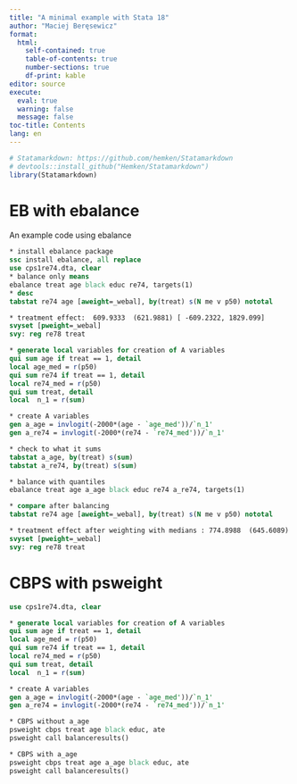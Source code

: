 ```yaml
---
title: "A minimal example with Stata 18"
author: "Maciej Beręsewicz"
format: 
  html:
    self-contained: true
    table-of-contents: true
    number-sections: true
    df-print: kable
editor: source
execute: 
  eval: true
  warning: false
  message: false
toc-title: Contents
lang: en
---
```



```r
# Statamarkdown: https://github.com/hemken/Statamarkdown
# devtools::install_github("Hemken/Statamarkdown")
library(Statamarkdown)
```

# EB with ebalance

An example code using ebalance


```stata
* install ebalance package
ssc install ebalance, all replace
use cps1re74.dta, clear
* balance only means
ebalance treat age black educ re74, targets(1)
* desc
tabstat re74 age [aweight=_webal], by(treat) s(N me v p50) nototal

* treatment effect:  609.9333  (621.9881) [ -609.2322, 1829.099]
svyset [pweight=_webal]
svy: reg re78 treat

* generate local variables for creation of A variables
qui sum age if treat == 1, detail
local age_med = r(p50) 
qui sum re74 if treat == 1, detail
local re74_med = r(p50)
qui sum treat, detail
local  n_1 = r(sum)

* create A variables
gen a_age = invlogit(-2000*(age - `age_med'))/`n_1'
gen a_re74 = invlogit(-2000*(re74 - `re74_med'))/`n_1'

* check to what it sums 
tabstat a_age, by(treat) s(sum)
tabstat a_re74, by(treat) s(sum)

* balance with quantiles
ebalance treat age a_age black educ re74 a_re74, targets(1)

* compare after balancing
tabstat re74 age [aweight=_webal], by(treat) s(N me v p50) nototal

* treatment effect after weighting with medians : 774.8988  (645.6089) [ -490.5661, 2040.364]
svyset [pweight=_webal] 
svy: reg re78 treat
```

# CBPS with psweight

```stata
use cps1re74.dta, clear

* generate local variables for creation of A variables
qui sum age if treat == 1, detail
local age_med = r(p50) 
qui sum re74 if treat == 1, detail
local re74_med = r(p50)
qui sum treat, detail
local  n_1 = r(sum)

* create A variables
gen a_age = invlogit(-2000*(age - `age_med'))/`n_1'
gen a_re74 = invlogit(-2000*(re74 - `re74_med'))/`n_1'

* CBPS without a_age
psweight cbps treat age black educ, ate
psweight call balanceresults()

* CBPS with a_age
psweight cbps treat age a_age black educ, ate
psweight call balanceresults()
```


